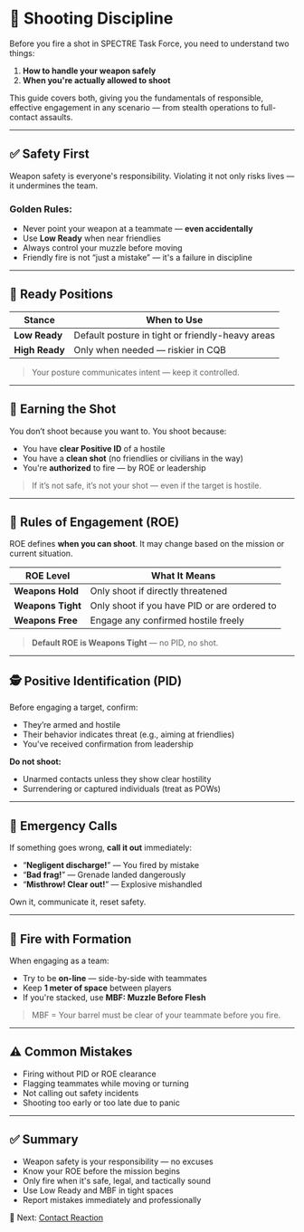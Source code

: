# 🔫 Shooting Discipline

Before you fire a shot in SPECTRE Task Force, you need to understand two things:

1. **How to handle your weapon safely**
2. **When you're actually allowed to shoot**

This guide covers both, giving you the fundamentals of responsible, effective engagement in any scenario — from stealth operations to full-contact assaults.

---

## ✅ Safety First

Weapon safety is everyone's responsibility. Violating it not only risks lives — it undermines the team.

### Golden Rules:

- Never point your weapon at a teammate — **even accidentally**
- Use **Low Ready** when near friendlies
- Always control your muzzle before moving
- Friendly fire is not “just a mistake” — it's a failure in discipline

---

## 🔻 Ready Positions

| Stance         | When to Use                                      |
| -------------- | ------------------------------------------------ |
| **Low Ready**  | Default posture in tight or friendly-heavy areas |
| **High Ready** | Only when needed — riskier in CQB                |

> Your posture communicates intent — keep it controlled.

---

## 🧠 Earning the Shot

You don’t shoot because you want to. You shoot because:

- You have **clear Positive ID** of a hostile
- You have a **clean shot** (no friendlies or civilians in the way)
- You're **authorized** to fire — by ROE or leadership

> If it’s not safe, it’s not your shot — even if the target is hostile.

---

## 🚦 Rules of Engagement (ROE)

ROE defines **when you can shoot**. It may change based on the mission or current situation.

| ROE Level         | What It Means                                |
| ----------------- | -------------------------------------------- |
| **Weapons Hold**  | Only shoot if directly threatened            |
| **Weapons Tight** | Only shoot if you have PID or are ordered to |
| **Weapons Free**  | Engage any confirmed hostile freely          |

> **Default ROE is Weapons Tight** — no PID, no shot.

---

## 🕵️ Positive Identification (PID)

Before engaging a target, confirm:

- They’re armed and hostile
- Their behavior indicates threat (e.g., aiming at friendlies)
- You’ve received confirmation from leadership

**Do not shoot:**

- Unarmed contacts unless they show clear hostility
- Surrendering or captured individuals (treat as POWs)

---

## 🚨 Emergency Calls

If something goes wrong, **call it out** immediately:

- “**Negligent discharge!**” — You fired by mistake
- “**Bad frag!**” — Grenade landed dangerously
- “**Misthrow! Clear out!**” — Explosive mishandled

Own it, communicate it, reset safety.

---

## 🔼 Fire with Formation

When engaging as a team:

- Try to be **on-line** — side-by-side with teammates
- Keep **1 meter of space** between players
- If you're stacked, use **MBF: Muzzle Before Flesh**

> MBF = Your barrel must be clear of your teammate before you fire.

---

## ⚠️ Common Mistakes

- Firing without PID or ROE clearance
- Flagging teammates while moving or turning
- Not calling out safety incidents
- Shooting too early or too late due to panic

---

## ✅ Summary

- Weapon safety is your responsibility — no excuses
- Know your ROE before the mission begins
- Only fire when it's safe, legal, and tactically sound
- Use Low Ready and MBF in tight spaces
- Report mistakes immediately and professionally

📘 Next: [Contact Reaction](./Contact%20Reaction.md)
